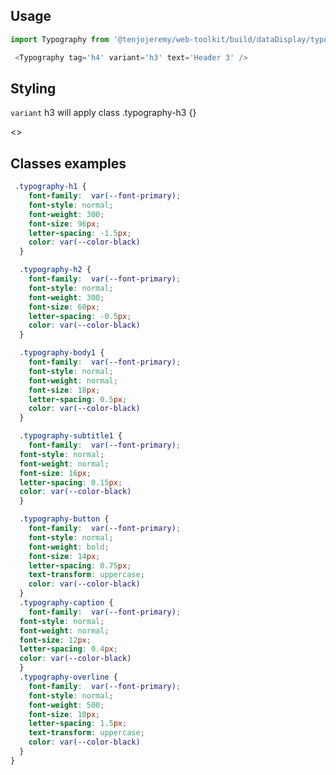 
<Meta title='Data-display|Typography|React' />

## Usage

```js
import Typography from '@tenjojeremy/web-toolkit/build/dataDisplay/typography'
 ```

```js
 <Typography tag='h4' variant='h3' text='Header 3' />
 ```

<Props of={Typography} />


 ## Styling 

 `variant` h3 will apply class .typography-h3 {}

<Preview>
<Story name='varitions'>
   <>
    <B background>
      <div style={{ display: 'grid', gridGap: '20px' }}>
        <Typography variant='h1' text='Header 1' />
        <Typography variant='h2' text='Header 2' />
        <Typography variant='h3' tag='h4' text='Header 3' />
        <Typography variant='h4' text='Header 4' />
        <Typography variant='h5' text='Header 5' />
        <Typography variant='h6' text='Header 6' />
        <Typography variant='subtitle1' text='Subtitle 1' />
        <Typography variant='subtitle2' text='Subtitle 2' />
        <Typography variant='body1' text='Body 1' />
        <Typography variant='body2' text='Body 2' />
        <Typography variant='button' text='Button' />
        <Typography variant='caption' text='Caption' />
        <Typography variant='overline' text='Overline' />
      </div>
    </B>
  </>
</Story>
</Preview>



 ## Classes examples 

```css
 .typography-h1 {
    font-family:  var(--font-primary);
    font-style: normal;
    font-weight: 300;
    font-size: 96px;
    letter-spacing: -1.5px;
    color: var(--color-black)
  }

  .typography-h2 {
    font-family:  var(--font-primary);
    font-style: normal;
    font-weight: 300;
    font-size: 60px;
    letter-spacing: -0.5px;
    color: var(--color-black)
  }

  .typography-body1 {
    font-family:  var(--font-primary);
    font-style: normal;
    font-weight: normal;
    font-size: 18px;
    letter-spacing: 0.5px;
    color: var(--color-black)
  }

  .typography-subtitle1 {
    font-family:  var(--font-primary);
  font-style: normal;
  font-weight: normal;
  font-size: 16px;
  letter-spacing: 0.15px;
  color: var(--color-black)
  }

  .typography-button {
    font-family:  var(--font-primary);
    font-style: normal;
    font-weight: bold;
    font-size: 14px;
    letter-spacing: 0.75px;
    text-transform: uppercase;
    color: var(--color-black)
  }
  .typography-caption {
    font-family:  var(--font-primary);
  font-style: normal;
  font-weight: normal;
  font-size: 12px;
  letter-spacing: 0.4px;
  color: var(--color-black)
  }
  .typography-overline {
    font-family:  var(--font-primary);
    font-style: normal;
    font-weight: 500;
    font-size: 10px;
    letter-spacing: 1.5px;
    text-transform: uppercase;
    color: var(--color-black)
  }
}
```